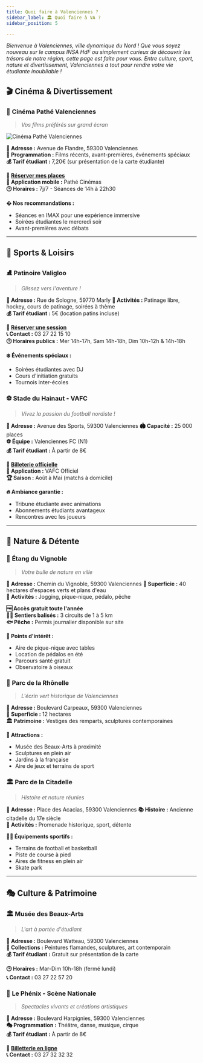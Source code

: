```yaml
---
title: Quoi faire à Valenciennes ?
sidebar_label: 🏛️ Quoi faire à VA ?
sidebar_position: 5

---
```


*Bienvenue à Valenciennes, ville dynamique du Nord ! Que vous soyez nouveau sur le campus INSA HdF ou simplement curieux de découvrir les trésors de notre région, cette page est faite pour vous. Entre culture, sport, nature et divertissement, Valenciennes a tout pour rendre votre vie étudiante inoubliable !*


## 🎬 **Cinéma & Divertissement**

### 🍿 **Cinéma Pathé Valenciennes**
> *Vos films préférés sur grand écran*

![Cinéma Pathé Valenciennes](./images/pathe-valenciennes.jpg)

**📍 Adresse :** Avenue de Flandre, 59300 Valenciennes  
**🎥 Programmation :** Films récents, avant-premières, événements spéciaux  
**💰 Tarif étudiant :** 7,20€ (sur présentation de la carte étudiante)  

**🎫 [Réserver mes places](https://www.pathe.fr/cinemas/cinema-pathe-valenciennes)**  
**📱 Application mobile :** Pathé Cinémas  
**🕒 Horaires :** 7j/7 - Séances de 14h à 22h30  

**� Nos recommandations :**
- Séances en IMAX pour une expérience immersive
- Soirées étudiantes le mercredi soir
- Avant-premières avec débats

---

## 🏒 **Sports & Loisirs**

### ⛸️ **Patinoire Valigloo**
> *Glissez vers l'aventure !*


**📍 Adresse :** Rue de Sologne, 59770 Marly
**🎯 Activités :** Patinage libre, hockey, cours de patinage, soirées à thème  
**💰 Tarif étudiant :** 5€ (location patins incluse)  

**🎫 [Réserver une session](https://www.patinoire-valigloo.fr/)**  
**📞 Contact :** 03 27 22 15 10  
**🕒 Horaires publics :** Mer 14h-17h, Sam 14h-18h, Dim 10h-12h & 14h-18h  

**❄️ Événements spéciaux :**
- Soirées étudiantes avec DJ
- Cours d'initiation gratuits
- Tournois inter-écoles

### ⚽ **Stade du Hainaut - VAFC**
> *Vivez la passion du football nordiste !*


**📍 Adresse :** Avenue des Sports, 59300 Valenciennes
**🏟️ Capacité :** 25 000 places  
**⚽ Équipe :** Valenciennes FC (N1)  
**💰 Tarif étudiant :** À partir de 8€  

**🎫 [Billeterie officielle](https://www.va-fc.com/)**  
**📱 Application :** VAFC Officiel  
**🏆 Saison :** Août à Mai (matchs à domicile)  

**🔥 Ambiance garantie :**
- Tribune étudiante avec animations
- Abonnements étudiants avantageux
- Rencontres avec les joueurs

---

## 🌳 **Nature & Détente**

### 🌊 **Étang du Vignoble**
> *Votre bulle de nature en ville*


**📍 Adresse :** Chemin du Vignoble, 59300 Valenciennes
**🌅 Superficie :** 40 hectares d'espaces verts et plans d'eau  
**🎯 Activités :** Jogging, pique-nique, pédalo, pêche  

**🆓 Accès gratuit toute l'année**  
**🚶‍♀️ Sentiers balisés :** 3 circuits de 1 à 5 km  
**🐟 Pêche :** Permis journalier disponible sur site  

**🌟 Points d'intérêt :**
- Aire de pique-nique avec tables
- Location de pédalos en été
- Parcours santé gratuit
- Observatoire à oiseaux

### 🏰 **Parc de la Rhônelle**
> *L'écrin vert historique de Valenciennes*


**📍 Adresse :** Boulevard Carpeaux, 59300 Valenciennes  
**🌳 Superficie :** 12 hectares  
**🏛️ Patrimoine :** Vestiges des remparts, sculptures contemporaines  

**🎨 Attractions :**
- Musée des Beaux-Arts à proximité
- Sculptures en plein air
- Jardins à la française
- Aire de jeux et terrains de sport

### 🏛️ **Parc de la Citadelle**
> *Histoire et nature réunies*


**📍 Adresse :** Place des Acacias, 59300 Valenciennes
**📚 Histoire :** Ancienne citadelle du 17e siècle  
**🎯 Activités :** Promenade historique, sport, détente  

**🏃‍♂️ Équipements sportifs :**
- Terrains de football et basketball
- Piste de course à pied
- Aires de fitness en plein air
- Skate park

---

## 🎭 **Culture & Patrimoine**

### 🏛️ **Musée des Beaux-Arts**
> *L'art à portée d'étudiant*

**📍 Adresse :** Boulevard Watteau, 59300 Valenciennes  
**🎨 Collections :** Peintures flamandes, sculptures, art contemporain  
**💰 Tarif étudiant :** Gratuit sur présentation de la carte  

**🕒 Horaires :** Mar-Dim 10h-18h (fermé lundi)  
**📞 Contact :** 03 27 22 57 20  

### 🎪 **Le Phénix - Scène Nationale**
> *Spectacles vivants et créations artistiques*

**📍 Adresse :** Boulevard Harpignies, 59300 Valenciennes  
**🎭 Programmation :** Théâtre, danse, musique, cirque  
**💰 Tarif étudiant :** À partir de 8€  

**🎫 [Billetterie en ligne](https://www.lephenix.fr/)**  
**📞 Contact :** 03 27 32 32 32
